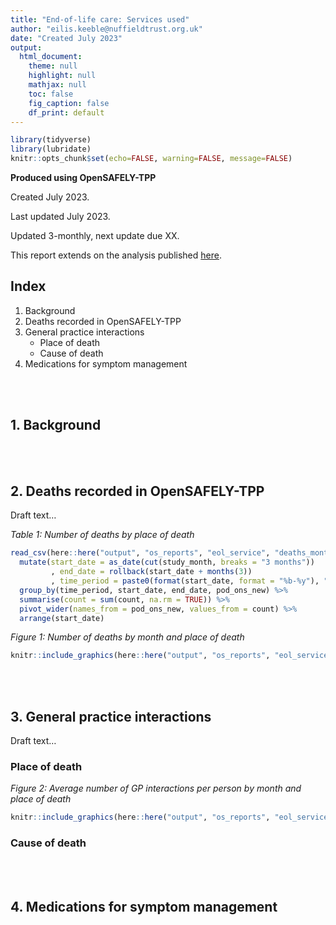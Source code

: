 ```yaml
---
title: "End-of-life care: Services used"
author: "eilis.keeble@nuffieldtrust.org.uk"
date: "Created July 2023"
output:
  html_document:
    theme: null
    highlight: null
    mathjax: null
    toc: false
    fig_caption: false
    df_print: default
---
```


```r
library(tidyverse)
library(lubridate)
knitr::opts_chunk$set(echo=FALSE, warning=FALSE, message=FALSE)
```

**Produced using OpenSAFELY-TPP**

Created July 2023.

Last updated July 2023.

Updated 3-monthly, next update due XX.

This report extends on the analysis published [here](https://www.nuffieldtrust.org.uk/research/deaths-at-home-during-the-covid-19-pandemic-and-implications-for-patients-and-services).

## Index

1. Background
2. Deaths recorded in OpenSAFELY-TPP
3. General practice interactions
    + Place of death
    + Cause of death
4. Medications for symptom management

<br/><br/>

## 1. Background

<br/><br/>

## 2. Deaths recorded in OpenSAFELY-TPP

Draft text...

_Table 1: Number of deaths by place of death_
```r
read_csv(here::here("output", "os_reports", "eol_service", "deaths_month.csv")) %>%
  mutate(start_date = as_date(cut(study_month, breaks = "3 months"))
         , end_date = rollback(start_date + months(3))
         , time_period = paste0(format(start_date, format = "%b-%y"), " - ", format(end_date, format = "%b-%y"))) %>%
  group_by(time_period, start_date, end_date, pod_ons_new) %>%
  summarise(count = sum(count, na.rm = TRUE)) %>%
  pivot_wider(names_from = pod_ons_new, values_from = count) %>%
  arrange(start_date)

```

_Figure 1: Number of deaths by month and place of death_
```r
knitr::include_graphics(here::here("output", "os_reports", "eol_service", "deaths_month_plot.png"))
```

<br/><br/>

## 3. General practice interactions

Draft text...

### Place of death

_Figure 2: Average number of GP interactions per person by month and place of death_
```r
knitr::include_graphics(here::here("output", "os_reports", "eol_service", "gp_month_plot.png"))
```

### Cause of death

<br/><br/>

## 4. Medications for symptom management

<br/><br/>

